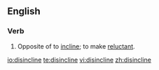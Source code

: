 ==English==

===Verb===
{{en-verb|disinclines|disinclining|disinclined|disinclined}}

# Opposite of to [[incline]]; to make [[reluctant]].

[[io:disincline]]
[[te:disincline]]
[[vi:disincline]]
[[zh:disincline]]